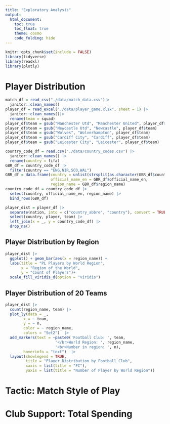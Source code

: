 ```yaml
---
title: "Exploratory Analysis"
output: 
  html_document:
    toc: true
    toc_float: true 
    theme: cosmo
    code_folding: hide
---
```


```r
knitr::opts_chunk$set(include = FALSE)
library(tidyverse)
library(readxl)
library(plotly)
```

# **Player Distribution** 

```r
match_df = read_csv("./data/match_data.csv")|> 
  janitor::clean_names()
player_df = read_excel("./data/player_game.xlsx", sheet = 1) |> 
  janitor::clean_names()|>
  rename(team = squad)
player_df$team = gsub("Manchester Utd", "Manchester United", player_df$team)
player_df$team = gsub("Newcastle Utd", "Newcastle", player_df$team)
player_df$team = gsub("Wolves", "Wolverhampton", player_df$team)
player_df$team = gsub("Cardiff City", "Cardiff", player_df$team)
player_df$team = gsub("Leicester City", "Leicester", player_df$team)

country_code_df = read.csv("./data/country_codes.csv") |> 
  janitor::clean_names() |> 
  rename(country = fifa) 
GBR_df = country_code_df |> 
  filter(country == "ENG,NIR,SCO,WAL") 
GBR_df = data.frame(country = unlist(strsplit(as.character(GBR_df$country), ",")),
                    official_name_en = GBR_df$official_name_en,
                    region_name = GBR_df$region_name)
country_code_df = country_code_df |> 
  select(country, official_name_en, region_name) |> 
  bind_rows(GBR_df)

player_dist = player_df |>
  separate(nation, into = c("country_abbre", "country"), convert = TRUE) |> 
  select(country, player, team) |> 
  left_join(x = _, y = country_code_df) |> 
  drop_na()
```

## Player Distribution by Region

```r
player_dist |> 
  ggplot() + geom_bar(aes(x = region_name)) +
  labs(title = "PL Players by World Region", 
       x = "Region of the World",
       y = "Count of Players")+ 
  scale_fill_viridis_d(option = "viridis")
```

## Player Distribution of 20 Teams

```r
player_dist |>
  count(region_name, team) |> 
  plot_ly(data = _,
        x = ~ team,
        y = ~ n,
        color = ~ region_name,
        colors = "Set2")  |> 
  add_markers(text = ~paste0('Football Club: ', team,
                      '</br>World Region: ', region_name,
                      '<br>Number in region: ', n),
        hoverinfo = "text")  |> 
  layout(showlegend = TRUE,
         title = "Player Distribution by Football Club",
         xaxis = list(title = "FC"),
         yaxis = list(title = "Number of Player by World Region"))
```

# **Tactic: Match Style of Play** 

# **Club Support: Total Spending** 